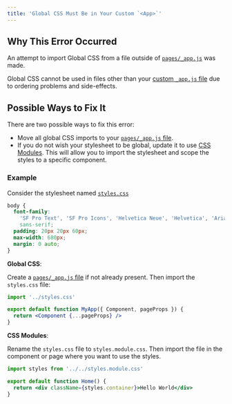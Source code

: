 ```yaml
---
title: 'Global CSS Must Be in Your Custom `<App>`'
---
```


## Why This Error Occurred

An attempt to import Global CSS from a file outside of [`pages/_app.js`](/docs/pages/building-your-application/routing/custom-app) was made.

Global CSS cannot be used in files other than your [custom `_app.js` file](/docs/pages/building-your-application/routing/custom-app) due to ordering problems and side-effects.

## Possible Ways to Fix It

There are two possible ways to fix this error:

- Move all global CSS imports to your [`pages/_app.js` file](/docs/pages/building-your-application/routing/custom-app).
- If you do not wish your stylesheet to be global, update it to use [CSS Modules](/docs/pages/building-your-application/styling/css). This will allow you to import the stylesheet and scope the styles to a specific component.

### Example

Consider the stylesheet named [`styles.css`](/docs/pages/building-your-application/styling/css)

```css filename="styles.css"
body {
  font-family:
    'SF Pro Text', 'SF Pro Icons', 'Helvetica Neue', 'Helvetica', 'Arial',
    sans-serif;
  padding: 20px 20px 60px;
  max-width: 680px;
  margin: 0 auto;
}
```

**Global CSS**:

Create a [`pages/_app.js` file](/docs/pages/building-your-application/routing/custom-app) if not already present. Then import the `styles.css` file:

```jsx filename="pages/_app.js"
import '../styles.css'

export default function MyApp({ Component, pageProps }) {
  return <Component {...pageProps} />
}
```

**CSS Modules**:

Rename the `styles.css` file to `styles.module.css`. Then import the file in the component or page where you want to use the styles.

```jsx filename="pages/index.js"
import styles from '../../styles.module.css'

export default function Home() {
  return <div className={styles.container}>Hello World</div>
}
```

